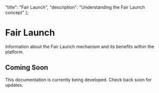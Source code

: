   "title": "Fair Launch",
  "description": "Understanding the Fair Launch concept"
};

# Fair Launch

Information about the Fair Launch mechanism and its benefits within the platform.

## Coming Soon

This documentation is currently being developed. Check back soon for updates. 